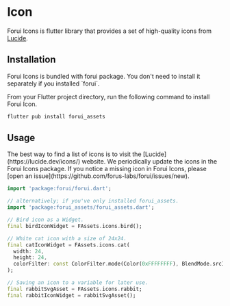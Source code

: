 

# Icon

Forui Icons is flutter library that provides a set of high-quality icons from [Lucide](https://lucide.dev/).


## Installation

<Callout type="info">
    Forui Icons is bundled with forui package. You don't need to install it separately if you installed `forui`.
</Callout>

From your Flutter project directory, run the following command to install Forui Icon.

```bash filename="bash"
flutter pub install forui_assets
```


## Usage

<Callout type="info">
    The best way to find a list of icons is to visit the [Lucide](https://lucide.dev/icons/) website.
    We periodically update the icons in the Forui Icons package.
    If you notice a missing icon in Forui Icons, please [open an issue](https://github.com/forus-labs/forui/issues/new).
</Callout>

```dart
import 'package:forui/forui.dart';

// alternatively; if you've only installed forui_assets.
import 'package:forui_assets/forui_assets.dart';

// Bird icon as a Widget.
final birdIconWidget = FAssets.icons.bird();

// White cat icon with a size of 24x24.
final catIconWidget = FAssets.icons.cat(
  width: 24,
  height: 24,
  colorFilter: const ColorFilter.mode(Color(0xFFFFFFFF), BlendMode.srcIn),
);

// Saving an icon to a variable for later use.
final rabbitSvgAsset = FAssets.icons.rabbit;
final rabbitIconWidget = rabbitSvgAsset();
```